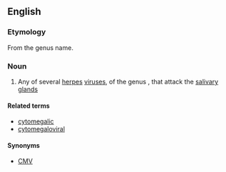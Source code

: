{{also|Cytomegalovirus}}
==English==
{{rfi|en}}

===Etymology===
From the genus name.

===Noun===
{{wikipedia}}
{{wikispecies}}
{{en-noun|es}}

# Any of several [[herpes]] [[virus]]es, of the genus {{taxlink|Cytomegalovirus|genus|noshow=1}}, that attack the [[salivary gland]]s

====Related terms====
* [[cytomegalic]]
* [[cytomegaloviral]]

====Synonyms====
* {{sense|several herpes viruses}} [[CMV]]